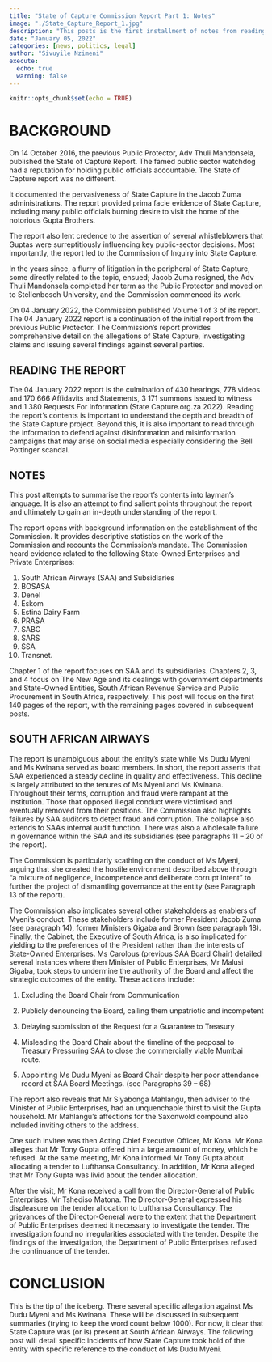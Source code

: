 ```yaml
---
title: "State of Capture Commission Report Part 1: Notes"
image: "./State_Capture_Report_1.jpg"
description: "This posts is the first installment of notes from reading the State of Capture Commission's Report Part 1. This post post focuses on the first few pages of the report." 
date: "January 05, 2022"
categories: [news, politics, legal]
author: "Sivuyile Nzimeni"
execute: 
  echo: true
  warning: false
---
```


```r
knitr::opts_chunk$set(echo = TRUE)
```

# BACKGROUND

On 14 October 2016, the previous Public Protector, Adv Thuli Mandonsela, published the State of Capture Report. The famed public sector watchdog had a reputation for holding public officials accountable. The State of Capture report was no different.

It documented the pervasiveness of State Capture in the Jacob Zuma administrations. The report provided prima facie evidence of State Capture, including many public officials burning desire to visit the home of the notorious Gupta Brothers.

The report also lent credence to the assertion of several whistleblowers that Guptas were surreptitiously influencing key public-sector decisions. Most importantly, the report led to the Commission of Inquiry into State Capture.

In the years since, a flurry of litigation in the peripheral of State Capture, some directly related to the topic, ensued; Jacob Zuma resigned, the Adv Thuli Mandonsela completed her term as the Public Protector and moved on to Stellenbosch University, and the Commission commenced its work.

On 04 January 2022, the Commission published Volume 1 of 3 of its report. The 04 January 2022 report is a continuation of the initial report from the previous Public Protector. The Commission's report provides comprehensive detail on the allegations of State Capture, investigating claims and issuing several findings against several parties.

## READING THE REPORT

The 04 January 2022 report is the culmination of 430 hearings, 778 videos and 170 666 Affidavits and Statements, 3 171 summons issued to witness and 1 380 Requests For Information (State Capture.org.za 2022). Reading the report's contents is important to understand the depth and breadth of the State Capture project. Beyond this, it is also important to read through the information to defend against disinformation and misinformation campaigns that may arise on social media especially considering the Bell Pottinger scandal.

## NOTES

This post attempts to summarise the report's contents into layman's language. It is also an attempt to find salient points throughout the report and ultimately to gain an in-depth understanding of the report.

The report opens with background information on the establishment of the Commission. It provides descriptive statistics on the work of the Commission and recounts the Commission's mandate. The Commission heard evidence related to the following State-Owned Enterprises and Private Enterprises:

1.  South African Airways (SAA) and Subsidiaries
2.  BOSASA
3.  Denel
4.  Eskom
5.  Estina Dairy Farm
6.  PRASA
7.  SABC
8.  SARS
9.  SSA
10. Transnet.

Chapter 1 of the report focuses on SAA and its subsidiaries. Chapters 2, 3, and 4 focus on The New Age and its dealings with government departments and State-Owned Entities, South African Revenue Service and Public Procurement in South Africa, respectively. This post will focus on the first 140 pages of the report, with the remaining pages covered in subsequent posts.

## SOUTH AFRICAN AIRWAYS

The report is unambiguous about the entity's state while Ms Dudu Myeni and Ms Kwinana served as board members. In short, the report asserts that SAA experienced a steady decline in quality and effectiveness. This decline is largely attributed to the tenures of Ms Myeni and Ms Kwinana. Throughout their terms, corruption and fraud were rampant at the institution. Those that opposed illegal conduct were victimised and eventually removed from their positions. The Commission also highlights failures by SAA auditors to detect fraud and corruption. The collapse also extends to SAA's internal audit function. There was also a wholesale failure in governance within the SAA and its subsidiaries (see paragraphs 11 -- 20 of the report).

The Commission is particularly scathing on the conduct of Ms Myeni, arguing that she created the hostile environment described above through "a mixture of negligence, incompetence and deliberate corrupt intent" to further the project of dismantling governance at the entity (see Paragraph 13 of the report).

The Commission also implicates several other stakeholders as enablers of Myeni's conduct. These stakeholders include former President Jacob Zuma (see paragraph 14), former Ministers Gigaba and Brown (see paragraph 18). Finally, the Cabinet, the Executive of South Africa, is also implicated for yielding to the preferences of the President rather than the interests of State-Owned Enterprises. Ms Carolous (previous SAA Board Chair) detailed several instances where then Minister of Public Enterprises, Mr Malusi Gigaba, took steps to undermine the authority of the Board and affect the strategic outcomes of the entity. These actions include:

1.  Excluding the Board Chair from Communication

2.  Publicly denouncing the Board, calling them unpatriotic and incompetent

3.  Delaying submission of the Request for a Guarantee to Treasury

4.  Misleading the Board Chair about the timeline of the proposal to Treasury Pressuring SAA to close the commercially viable Mumbai route.

5.  Appointing Ms Dudu Myeni as Board Chair despite her poor attendance record at SAA Board Meetings. (see Paragraphs 39 -- 68)

The report also reveals that Mr Siyabonga Mahlangu, then adviser to the Minister of Public Enterprises, had an unquenchable thirst to visit the Gupta household. Mr Mahlangu's affections for the Saxonwold compound also included inviting others to the address.

One such invitee was then Acting Chief Executive Officer, Mr Kona. Mr Kona alleges that Mr Tony Gupta offered him a large amount of money, which he refused. At the same meeting, Mr Kona informed Mr Tony Gupta about allocating a tender to Lufthansa Consultancy. In addition, Mr Kona alleged that Mr Tony Gupta was livid about the tender allocation.

After the visit, Mr Kona received a call from the Director-General of Public Enterprises, Mr Tshediso Matona. The Director-General expressed his displeasure on the tender allocation to Lufthansa Consultancy. The grievances of the Director-General were to the extent that the Department of Public Enterprises deemed it necessary to investigate the tender. The investigation found no irregularities associated with the tender. Despite the findings of the investigation, the Department of Public Enterprises refused the continuance of the tender.

# CONCLUSION

This is the tip of the iceberg. There several specific allegation against Ms Dudu Myeni and Ms Kwinana. These will be discussed in subsequent summaries (trying to keep the word count below 1000). For now, it clear that State Capture was (or is) present at South African Airways. The following post will detail specific incidents of how State Capture took hold of the entity with specific reference to the conduct of Ms Dudu Myeni.
